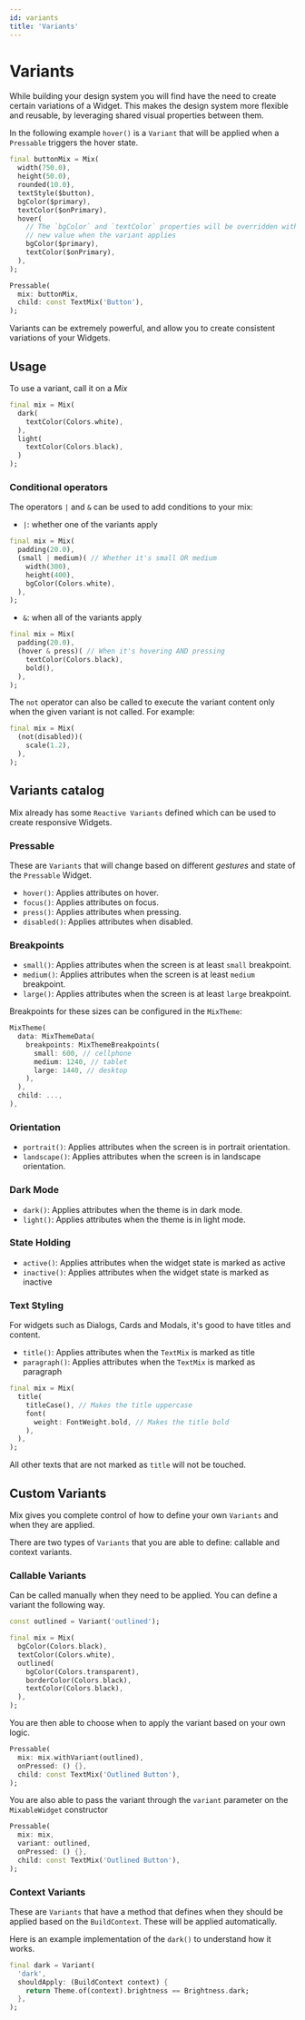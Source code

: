 ```yaml
---
id: variants
title: 'Variants'
---
```



# Variants

While building your design system you will find have the need to create certain variations 
of a Widget. This makes the design system more flexible and reusable, by leveraging shared 
visual properties between them.

In the following example `hover()` is a `Variant` that will be applied when a `Pressable` 
triggers the hover state.

```dart highlight="8-13"
final buttonMix = Mix(
  width(750.0),
  height(50.0),
  rounded(10.0),
  textStyle($button),
  bgColor($primary),
  textColor($onPrimary),
  hover(
    // The `bgColor` and `textColor` properties will be overridden with the 
    // new value when the variant applies
    bgColor($primary), 
    textColor($onPrimary),
  ),
);

Pressable(
  mix: buttonMix,
  child: const TextMix('Button'),
);
```

Variants can be extremely powerful, and allow you to create consistent variations of your 
Widgets.

## Usage

To use a variant, call it on a _Mix_

```dart
final mix = Mix(
  dark(
    textColor(Colors.white),
  ),
  light(
    textColor(Colors.black),
  )
);
```

### Conditional operators

The operators `|` and `&` can be used to add conditions to your mix:

- `|`: whether one of the variants apply

```dart highlight="3-7"
final mix = Mix(
  padding(20.0),
  (small | medium)( // Whether it's small OR medium
    width(300),
    height(400),
    bgColor(Colors.white),
  ),
);
```

- `&`: when all of the variants apply

```dart highlight="3-6"
final mix = Mix(
  padding(20.0),
  (hover & press)( // When it's hovering AND pressing
    textColor(Colors.black),
    bold(),
  ),
);
```

The `not` operator can also be called to execute the variant content only when the given
variant is not called. For example:

```dart highlight="2-4"
final mix = Mix(
  (not(disabled))(
    scale(1.2),
  ),
);
```

## Variants catalog

Mix already has some `Reactive Variants` defined which can be used to create responsive 
Widgets.

### Pressable

These are `Variants` that will change based on different _gestures_ and state of the 
`Pressable` Widget.

- `hover()`: Applies attributes on hover.
- `focus()`: Applies attributes on focus.
- `press()`: Applies attributes when pressing.
- `disabled()`: Applies attributes when disabled.

### Breakpoints

- `small()`: Applies attributes when the screen is at least `small` breakpoint.
- `medium()`: Applies attributes when the screen is at least `medium` breakpoint.
- `large()`: Applies attributes when the screen is at least `large` breakpoint.

Breakpoints for these sizes can be configured in the `MixTheme`:

```dart
MixTheme(
  data: MixThemeData(
    breakpoints: MixThemeBreakpoints(
      small: 600, // cellphone
      medium: 1240, // tablet
      large: 1440, // desktop
    ),
  ),
  child: ...,
),
```

### Orientation

- `portrait()`: Applies attributes when the screen is in portrait orientation.
- `landscape()`: Applies attributes when the screen is in landscape orientation.

### Dark Mode

- `dark()`: Applies attributes when the theme is in dark mode.
- `light()`: Applies attributes when the theme is in light mode.

### State Holding

- `active()`: Applies attributes when the widget state is marked as active
- `inactive()`: Applies attributes when the widget state is marked as inactive

### Text Styling

For widgets such as Dialogs, Cards and Modals, it's good to have titles and content.

- `title()`: Applies attributes when the `TextMix` is marked as title
- `paragraph()`: Applies attributes when the `TextMix` is marked as paragraph

```dart highlight="2-7"
final mix = Mix(
  title(
    titleCase(), // Makes the title uppercase
    font(
      weight: FontWeight.bold, // Makes the title bold
    ),
  ),
);
```

All other texts that are not marked as `title` will not be touched.

## Custom Variants

Mix gives you complete control of how to define your own `Variants` and when they are 
applied.

There are two types of `Variants` that you are able to define: callable and context 
variants.

### Callable Variants

Can be called manually when they need to be applied. You can define a variant the following 
way.

```dart highlight="6-10"
const outlined = Variant('outlined');

final mix = Mix(
  bgColor(Colors.black),
  textColor(Colors.white),
  outlined(
    bgColor(Colors.transparent),
    borderColor(Colors.black),
    textColor(Colors.black),
  ),
);
```

You are then able to choose when to apply the variant based on your own logic.

```dart highlight="2"
Pressable(
  mix: mix.withVariant(outlined),
  onPressed: () {},
  child: const TextMix('Outlined Button'),
);
```

You are also able to pass the variant through the `variant` parameter on the 
`MixableWidget` constructor

```dart highlight="3"
Pressable(
  mix: mix,
  variant: outlined,
  onPressed: () {},
  child: const TextMix('Outlined Button'),
);

```

### Context Variants

These are `Variants` that have a method that defines when they should be applied based on 
the `BuildContext`. These will be applied automatically.

Here is an example implementation of the `dark()` to understand how it works.

```dart highlight="3-5"
final dark = Variant(
  'dark',
  shouldApply: (BuildContext context) {
    return Theme.of(context).brightness == Brightness.dark;
  },
);
```
